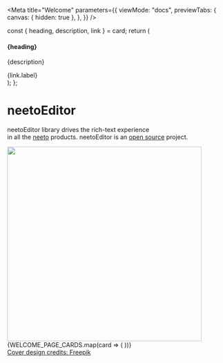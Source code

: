 

<Meta
  title="Welcome"
  parameters={{
    viewMode: "docs",
    previewTabs: {
      canvas: { hidden: true },
    },
  }}
/>

  const { heading, description, link } = card;
  return (
    <div className="sbdocs-featured__item">
      <a href={link.url} className="sbdocs-featured__item-abs-link"></a>
      <h4>{heading}</h4>
      <p>{description}</p>
      <span className="sbdocs-featured__item-link">{link.label}</span>
    </div>
  );
};

<style>{`

  .sbdocs .sbdocs-hero-banner{
    display:flex;
    align-items:center;
    justify-content:space-between;
    gap: 20px;
    margin-bottom: 50px;
  }

  .sbdocs .sbdocs-hero-banner__title{
    display:flex;
    flex-wrap: wrap;
    align-items:baseline;
    line-height:1.1;
  }

  .sbdocs .sbdocs-hero-banner__title strong {
    font-size: 140%;
    font-weight: bold;
    user-select:none;
    color:#0048fd;
    margin-right:10px;
  }

  @media (min-width: 640px){
    .sbdocs .sbdocs-hero-banner__title strong{
      font-size: 200%;
    }
  }

  @media (max-width: 539px){
    .sbdocs-hero-banner__desc br{
      display:none;
    }
  }

  .sbdocs-featured{
    display:flex;
    flex-wrap: wrap;
    gap: 20px;
  }

  .sbdocs-featured__item{
    width: 100%;
    border-radius: 12px;
    padding: 30px;
    background:rgb(248, 248, 248);
    display:flex;
    flex-direction:column;
    position: relative;
    user-select:none;
    transition:all 0.3s;
  }

  .sbdocs-hero-banner__img-wrapper{
    display:none;
  }

  @media (min-width: 640px){
    .sbdocs-featured__item{
      width: calc(33.33% - 20px);
      min-width: 210px;
    }
    .sbdocs-hero-banner__img-wrapper{
      display: inline-block;
    }
  }

  .sbdocs-featured__item:hover{
    transform:scale(1.05);
  }

  .sbdocs-featured__item-abs-link{
    position:absolute;
    left:0;
    top:0;
    width:100%;
    height:100%;
    z-index:1;
  }

  .sbdocs-featured__item h4{
    font-size: 22px !important;
    position: relative;
  }

  .sbdocs-featured__item-link{
    margin-top:auto;
    display: inline-flex;
    color:#0048fd;
  }

  .sbdocs-cover-design-credit-block{
    display: none;
  }

  @media (min-width: 640px){
    .sbdocs-cover-design-credit-block{
      text-align: right;
      display:block;
      width:100%;
      padding-right:20px;
      padding-top:40px;
    }
  }

  .sbdocs-cover-design-credit-link{
    font-size: 11px !important;
    display: inline-block;
    opacity:0.5;
  }

`}</style>

<div className="sbdocs-hero-banner">
  <div>
    <h1 className="sbdocs-hero-banner__title">
      <strong>neetoEditor</strong>
    </h1>
    <p className="sbdocs-hero-banner__desc">
      neetoEditor library drives the rich-text experience <br /> in all the
      <a href="https://neeto.com">neeto</a> 
      products. neetoEditor is an 
      <a href="">open source</a> project.
    </p>
  </div>
  <div className="sbdocs-hero-banner__img-wrapper">
    <img src={Welcome} width="450px" />
  </div>
</div>
<div className="sbdocs-featured">
  {WELCOME_PAGE_CARDS.map(card => (
    <Card card={card} />
  ))}
</div>

<div className="sbdocs-cover-design-credit-block">
  <a
    href="https://www.freepik.com/vectors/work-with-us"
    className="sbdocs-cover-design-credit-link"
    target="_blank"
  >
    Cover design credits: Freepik
  </a>
</div>

